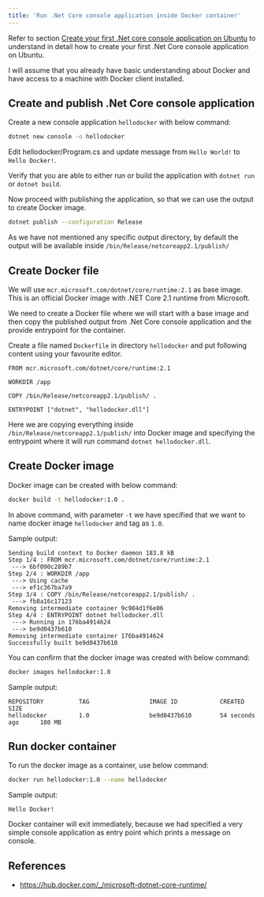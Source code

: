 ```yaml
---
title: 'Run .Net Core console application inside Docker container'
---
```


Refer to section [Create your first .Net core console application on Ubuntu](/netcore/create-first-dotnetcore-console-app-on-ubuntu) to understand in detail how to create your first .Net Core console application on Ubuntu.

I will assume that you already have basic understanding about Docker and have access to a machine with Docker client installed.

## Create and publish .Net Core console application

Create a new console application `hellodocker` with below command:

```bash
dotnet new console -o hellodocker
```

Edit hellodocker/Program.cs and update message from `Hello World!` to `Hello Docker!`.

Verify that you are able to either run or build the application with `dotnet run` or `dotnet build`.

Now proceed with publishing the application, so that we can use the output to create Docker image.

```bash
dotnet publish --configuration Release
```

As we have not mentioned any specific output directory, by default the output will be available inside `/bin/Release/netcoreapp2.1/publish/`

## Create Docker file

We will use `mcr.microsoft.com/dotnet/core/runtime:2.1` as base image. This is an official Docker image with .NET Core 2.1 runtime from Microsoft.

We need to create a Docker file where we will start with a base image and then copy the published output from .Net Core console application and the provide entrypoint for the container.

Create a file named `Dockerfile` in directory `hellodocker` and put following content using your favourite editor.

```text title=Dockerfile
FROM mcr.microsoft.com/dotnet/core/runtime:2.1

WORKDIR /app

COPY /bin/Release/netcoreapp2.1/publish/ .

ENTRYPOINT ["dotnet", "hellodocker.dll"]
```

Here we are copying everything inside `/bin/Release/netcoreapp2.1/publish/` into Docker image and specifying the entrypoint where it will run command `dotnet hellodocker.dll`.

## Create Docker image

Docker image can be created with below command:

```bash
docker build -t hellodocker:1.0 .
```

In above command, with parameter `-t` we have specified that we want to name docker image `hellodocker` and tag as `1.0`.

Sample output:

```text
Sending build context to Docker daemon 183.8 kB
Step 1/4 : FROM mcr.microsoft.com/dotnet/core/runtime:2.1
 ---> 6bf090c289b7
Step 2/4 : WORKDIR /app
 ---> Using cache
 ---> ef1c367ba7a9
Step 3/4 : COPY /bin/Release/netcoreapp2.1/publish/ .
 ---> fb8a16c17123
Removing intermediate container 9c904d1f6e06
Step 4/4 : ENTRYPOINT dotnet hellodocker.dll
 ---> Running in 176ba4914624
 ---> be9d0437b610
Removing intermediate container 176ba4914624
Successfully built be9d0437b610
```

You can confirm that the docker image was created with below command:

```bash
docker images hellodocker:1.0
```

Sample output:

```text
REPOSITORY          TAG                 IMAGE ID            CREATED             SIZE
hellodocker         1.0                 be9d0437b610        54 seconds ago      180 MB
```

## Run docker container

To run the docker image as a container, use below command:

```bash
docker run hellodocker:1.0 --name hellodocker
```

Sample output:

```text
Hello Docker!
```

Docker container will exit immediately, because we had specified a very simple console application as entry point which prints a message on console.

## References
* <https://hub.docker.com/_/microsoft-dotnet-core-runtime/>
